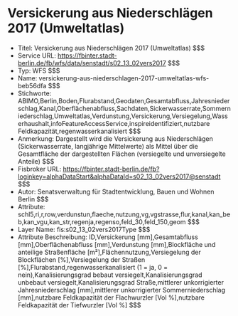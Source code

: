 # Versickerung aus Niederschlägen 2017 (Umweltatlas)
- Titel: Versickerung aus Niederschlägen 2017 (Umweltatlas) $$$
- Service URL: https://fbinter.stadt-berlin.de/fb/wfs/data/senstadt/s02_13_02vers2017 $$$
- Typ: WFS $$$
- Name: versickerung-aus-niederschlagen-2017-umweltatlas-wfs-beb56dfa $$$
- Stichworte: ABIMO,Berlin,Boden,Flurabstand,Geodaten,Gesamtabfluss,Jahresniederschlag,Kanal,Oberflächenabfluss,Sachdaten,Sickerwasserrate,Sommerniederschlag,Umweltatlas,Verdunstung,Versickerung,Versiegelung,Wasserhaushalt,infoFeatureAccessService,inspireidentifiziert,nutzbare Feldkapazität,regenwasserkanalisiert $$$
- Anmerkung: Dargestellt wird die Versickerung aus Niederschlägen (Sickerwasserrate, langjährige Mittelwerte) als Mittel über die Gesamtfläche der dargestellten Flächen (versiegelte und unversiegelte Anteile) $$$
- Fisbroker URL: https://fbinter.stadt-berlin.de/fb?loginkey=alphaDataStart&alphaDataId=s02_13_02vers2017@senstadt $$$
- Autor: Senatsverwaltung für Stadtentwicklung, Bauen und Wohnen Berlin $$$
- Attribute: schl5,ri,r,row,verdunstun,flaeche,nutzung,vg,vgstrasse,flur,kanal,kan_beb,kan_vgu,kan_str,regenja,regenso,feld_30,feld_150,geom $$$
- Layer Name: fis:s02_13_02vers2017Type $$$
- Attribute Beschreibung: ID,Versickerung [mm],Gesamtabfluss [mm],Oberflächenabfluss [mm],Verdunstung [mm],Blockfläche und anteilige Straßenfläche [m²],Flächennutzung,Versiegelung der Blockflächen [%],Versiegelung der Straßen [%],Flurabstand,regenwasserkanalisiert (1 = ja, 0 = nein),Kanalisierungsgrad bebaut versiegelt,Kanalisierungsgrad unbebaut versiegelt,Kanalisierungsgrad Straße,mittlerer unkorrigierter Jahresniederschlag [mm],mittlerer unkorrigierter Sommerniederschlag [mm],nutzbare Feldkapazität der Flachwurzler [Vol %],nutzbare Feldkapazität der Tiefwurzler [Vol %] $$$
